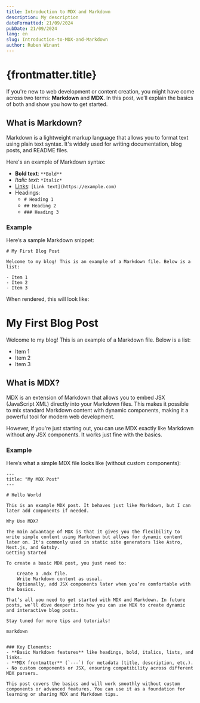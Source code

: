 ```yaml
---
title: Introduction to MDX and Markdown
description: My description
dateFormatted: 21/09/2024
pubDate: 21/09/2024
lang: en
slug: Introduction-to-MDX-and-Markdown
author: Ruben Winant
---
```


# {frontmatter.title}

If you're new to web development or content creation, you might have come across two terms: **Markdown** and **MDX**. In this post, we’ll explain the basics of both and show you how to get started.

## What is Markdown?

Markdown is a lightweight markup language that allows you to format text using plain text syntax. It's widely used for writing documentation, blog posts, and README files.

Here's an example of Markdown syntax:

- **Bold text**: `**Bold**`
- *Italic text*: `*Italic*`
- [Links](https://example.com): `[Link text](https://example.com)`
- Headings:
  - `# Heading 1`
  - `## Heading 2`
  - `### Heading 3`

### Example

Here’s a sample Markdown snippet:

```Md
# My First Blog Post

Welcome to my blog! This is an example of a Markdown file. Below is a list:

- Item 1
- Item 2
- Item 3

```

When rendered, this will look like:

# My First Blog Post

Welcome to my blog! This is an example of a Markdown file. Below is a list:

- Item 1
- Item 2
- Item 3

## What is MDX?

MDX is an extension of Markdown that allows you to embed JSX (JavaScript XML) directly into your Markdown files. This makes it possible to mix standard Markdown content with dynamic components, making it a powerful tool for modern web development.

However, if you're just starting out, you can use MDX exactly like Markdown without any JSX components. It works just fine with the basics.

### Example

Here’s what a simple MDX file looks like (without custom components):

```mdx
---
title: "My MDX Post"
---

# Hello World

This is an example MDX post. It behaves just like Markdown, but I can later add components if needed.

Why Use MDX?

The main advantage of MDX is that it gives you the flexibility to write simple content using Markdown but allows for dynamic content later on. It's commonly used in static site generators like Astro, Next.js, and Gatsby.
Getting Started

To create a basic MDX post, you just need to:

    Create a .mdx file.
    Write Markdown content as usual.
    Optionally, add JSX components later when you’re comfortable with the basics.

That’s all you need to get started with MDX and Markdown. In future posts, we’ll dive deeper into how you can use MDX to create dynamic and interactive blog posts.

Stay tuned for more tips and tutorials!

markdown


### Key Elements:
- **Basic Markdown features** like headings, bold, italics, lists, and links.
- **MDX frontmatter** (`---`) for metadata (title, description, etc.).
- No custom components or JSX, ensuring compatibility across different MDX parsers.

This post covers the basics and will work smoothly without custom components or advanced features. You can use it as a foundation for learning or sharing MDX and Markdown tips.
